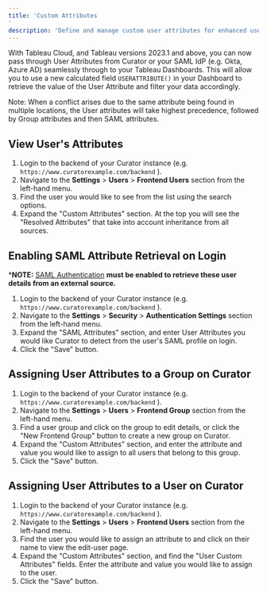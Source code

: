 ```yaml
---
title: 'Custom Attributes'
description: 'Define and manage custom user attributes for enhanced user profiling and personalized content delivery.'
---
```


With Tableau Cloud, and Tableau versions 2023.1 and above, you can now pass through User Attributes from Curator or your
SAML IdP (e.g. Okta, Azure AD) seamlessly through to your Tableau Dashboards.  This will allow you to use a new calculated
field `USERATTRIBUTE()` in your Dashboard to retrieve the value of the User Attribute and filter your data accordingly.

Note: When a conflict arises due to the same attribute being found in multiple locations, the User attributes will take
highest precedence, followed by Group attributes and then SAML attributes.

## View User's Attributes

1. Login to the backend of your Curator instance (e.g. `https://www.curatorexample.com/backend` ).
2. Navigate to the **Settings** > **Users** > **Frontend Users** section from the left-hand menu.
3. Find the user you would like to see from the list using the search options.
4. Expand the "Custom Attributes" section.  At the top you will see the "Resolved Attributes" that take into account
inheritance from all sources.

## Enabling SAML Attribute Retrieval on Login

***NOTE:** [SAML Authentication](https://curator.interworks.com/page/kb/setupauthentication/authentication-methods-overview/1088)
**must be enabled to retrieve these user details from an external source.**

1. Login to the backend of your Curator instance (e.g. `https://www.curatorexample.com/backend` ).
2. Navigate to the **Settings** > **Security** > **Authentication Settings** section from the left-hand menu.
3. Expand the "SAML Attributes" section, and enter User Attributes you would like Curator to detect from the user's SAML
profile on login.
4. Click the "Save" button.

## Assigning User Attributes to a Group on Curator

1. Login to the backend of your Curator instance (e.g. `https://www.curatorexample.com/backend` ).
2. Navigate to the **Settings** > **Users** > **Frontend Group** section from the left-hand menu.
3. Find a user group and click on the group to edit details, or click the "New Frontend Group" button to create a new
group on Curator.
4. Expand the "Custom Attributes" section, and enter the attribute and value you would like to assign to all users that
belong to this group.
5. Click the "Save" button.

## Assigning User Attributes to a User on Curator

1. Login to the backend of your Curator instance (e.g. `https://www.curatorexample.com/backend` ).
2. Navigate to the **Settings** > **Users** > **Frontend Users** section from the left-hand menu.
3. Find the user you would like to assign an attribute to and click on their name to view the edit-user page.
4. Expand the "Custom Attributes" section, and find the "User Custom Attributes" fields.  Enter the attribute and value
you would like to assign to the user.
5. Click the "Save" button.
